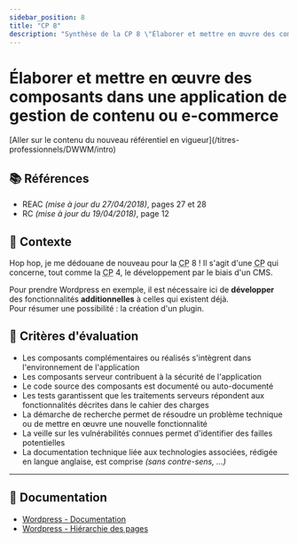 ```yaml
---
sidebar_position: 8
title: "CP 8"
description: "Synthèse de la CP 8 \"Élaborer et mettre en œuvre des composants dans une application de gestion de contenu ou e-commerce\" du titre professionnel Développeur Web et Web Mobile (DWWM TP-01280m03, référentiel expiré)."
---
```



# Élaborer et mettre en œuvre des composants dans une application de gestion de contenu ou e-commerce

<Admonition type="warning" title="Attention, tu es en train de consulter un référentiel expiré !">
[Aller sur le contenu du nouveau référentiel en vigueur](/titres-professionnels/DWWM/intro)
</Admonition>

## 📚 Références

- REAC _(mise à jour du 27/04/2018)_, pages 27 et 28
- RC _(mise à jour du 19/04/2018)_, page 12

## 🚀 Contexte

Hop hop, je me dédouane de nouveau pour la <abbr title="Compétence Professionnelle">CP</abbr> 8 !
Il s'agit d'une <abbr title="Compétence Professionnelle">CP</abbr> qui concerne,
tout comme la <abbr title="Compétence Professionnelle">CP</abbr> 4, le développement par le biais d'un CMS.

Pour prendre Wordpress en exemple, il est nécessaire ici de **développer** des fonctionnalités **additionnelles** à celles qui existent déjà.  
Pour résumer une possibilité : la création d'un plugin.

## 🎯 Critères d'évaluation

- Les composants complémentaires ou réalisés s'intègrent dans l'environnement de l'application
- Les composants serveur contribuent à la sécurité de l'application
- Le code source des composants est documenté ou auto-documenté
- Les tests garantissent que les traitements serveurs répondent aux fonctionnalités décrites dans le cahier des charges
- La démarche de recherche permet de résoudre un problème technique ou de mettre en œuvre une nouvelle fonctionnalité
- La veille sur les vulnérabilités connues permet d'identifier des failles potentielles
- La documentation technique liée aux technologies associées, rédigée en langue anglaise, est comprise _(sans contre-sens, ...)_

---

## 🧠 Documentation

- [Wordpress - Documentation](https://developer.wordpress.org/)
- [Wordpress - Hiérarchie des pages](https://developer.wordpress.org/themes/basics/template-hierarchy/)